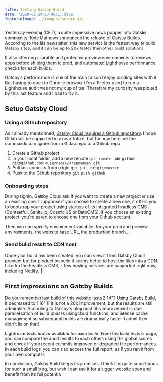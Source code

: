 ```yaml
---
title: Testing Gatsby Build
date: '2020-01-28T23:48:17.597Z'
featuredImage: ../images/factory.jpg
---
```


Yesterday evening (CET), a quite impressive news popped into Gatsby community: Kyle Mathews announced the release of Gatsby Builds.
According to the his newsletter, this new service is the festest way to build Gatsby sites, and it can be up to 20x faster than other build solutions.

It also offerring sharable and protected preview environments to reviews apps before shiping them to prod, and automated Lighthouse performance checks for each builds.

Gatsby's performance is one of the main raison I enjoy building sites with it. But having to open to Chrome browser (I'm a Firefox user) to run a Lighthouse audit was not my cup of tea. Therefore my curiosity was piqued by this last feature and I had to try it.

## Setup Gatsby Cloud

### Using a Github repository

As I already mentionned, [Gatsby Cloud requires a Github repository](/blog/2020-01-10-challenge-2). I hope Gitlab will be supported in a near future, but for now here are the commands to migrate from a Gitlab repo to a Github repo

1. Create a Github project
1. In your local folder, add a new remote `git remote add github git@github.com:<username>/<reponame>.git`
1. Pull last commits from origin `git pull origin/master`
1. Push to the Github repository `git push github`

### Onboarding steps

During signin, Gatsby Cloud ask if you want to create a new project or use an existing one. I supppose if you choose to create a new one, it offers you to bootstrap your project using starters of its integrated headless CMS (Contentful, Sanity.io, Cosmic JS or DatoCMS). If you choose an existing project, you're asked to choose one from your Github account.

Then you can specify environment variables for your prod and preview environments, the website base URL, the production branch...

### Send build result to CDN host

Once your build has been created, you can view it from Gatsby Cloud preview, but for production build it seems better to host the files into a CDN. Like for the headless CMS, a few hosting services are supported right now, including Netlify. 🕺

## First impressions on Gatsby Builds

Do you remember [last build of this website lasts 2'14"](/blog/2020-01-22-gatsby-image)? Using Gatsby Build, it decreased to 1'16" !! It is not a 20x improvement, but the results are still admirable. According to Gatsby's blog post tihs improvement is due parallelisation of build phases usingcloud functions, and intense cache management so subsequent builds are dramatically faster. I admit they didn't lie on that!

Lightroom tests is also available for each build. From the build history page, you can compare the audit results to each others using the global scores and check if your recent commits improved or degraded the performances. In each build logs, you can also access the full report, as if you ran it from your own computer.

In conclusion, Gatsby Build keeps its promises. I think it is quite superfluous for such a small blog, but wish I can use it for a bigger website soon and benefit from its full potential.

